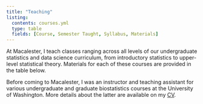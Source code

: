 ```yaml
---
title: "Teaching"
listing: 
  contents: courses.yml
  type: table
  fields: [Course, Semester Taught, Syllabus, Materials]
---
```


At Macalester, I teach classes ranging across all levels of our undergraduate statistics and data science curriculum, from introductory statistics to upper-level statistical theory. 
Materials for each of these courses are provided in the table below.

Before coming to Macalester, I was an instructor and teaching assistant for various undergraduate and graduate biostatistics courses at the University of Washington. 
More details about the latter are available on my [CV](cv/cv.pdf).



